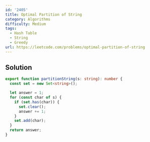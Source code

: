 ```yaml
---
id: '2405'
title: Optimal Partition of String
category: Algorithms
difficulty: Medium
tags:
  - Hash Table
  - String
  - Greedy
url: https://leetcode.com/problems/optimal-partition-of-string
---
```


## Solution

```typescript filename="solution.ts" copy
export function partitionString(s: string): number {
  const set = new Set<string>();

  let answer = 1;
  for (const char of s) {
    if (set.has(char)) {
      set.clear();
      answer += 1;
    }
    set.add(char);
  }
  return answer;
}
```
